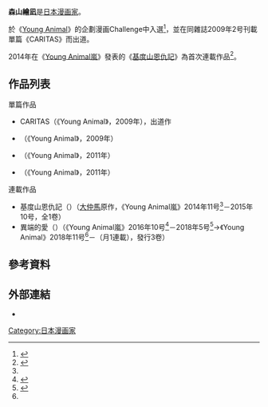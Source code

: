 {{japanese|japanese=森山 絵凪|kana=もりやま えな|romaji=Moriyama Ena}}
'''森山繪凪'''{{bd||}}是[[日本|日本]][[漫画家|漫画家]]。

於《[[Young_Animal|Young Animal]]》的企劃漫画Challenge中入選<ref>{{Cite web|url=http://www.dreamnews.jp/press/0000123251/|script-title=ja:未だ色あせぬ名作を新鋭が豪華絢爛に漫画化！　原作／アレクサンドル・デュマ、漫画／森山絵凪（えな）『モンテ・クリスト伯爵』が白泉社（ジェッツコミックス）より11月27日発売！|publisher=グローバルインデックス株式会社|work=ドリームニュース|date=2015-11-27|accessdate=2018-05-22|archive-date=2018-08-06|archive-url=https://web.archive.org/web/20180806180815/https://www.dreamnews.jp/press/0000123251/|dead-url=no}}</ref>，並在同雜誌2009年2号刊載單篇《CARITAS》而出道。

2014年在《[[Young_Animal嵐|Young Animal嵐]]》發表的《[[基度山恩仇記|基度山恩仇記]]》為首次連載作品<ref name="natalie127668">{{Cite web|url=https://natalie.mu/comic/news/127668|script-title=ja:「モンテ・クリスト伯爵」アニマル嵐で新連載|publisher=[[Natalie_(網站)|Natalie]]|work=Comic Natalie|date=20004-10-03|accessdate=2018-05-22|archive-date=2018-07-06|archive-url=https://web.archive.org/web/20180706191202/https://natalie.mu/comic/news/127668|dead-url=no}}</ref>。

== 作品列表 ==
; 單篇作品
* CARITAS（《Young Animal》，2009年），出道作
* {{lang|ja|ブラック・ヴィーナス}}（《Young Animal》，2009年）
* {{lang|ja|シャルキ}}（《Young Animal》，2011年）
* {{lang|ja|僕のご主人様は世界一}}（《Young Animal》，2011年）
:
; 連載作品
* 基度山恩仇記（{{lang|ja|モンテ・クリスト伯爵}}）（[[大仲馬|大仲馬]]原作，《Young Animal嵐》2014年11号<ref name="natalie127668" />－2015年10号，全1卷）
* 異端的愛（{{lang|ja|この愛は、異端。}}）（《Young Animal嵐》2016年10号<ref>{{Cite web|url=https://natalie.mu/comic/news/200445|script-title=ja:「モンテ・クリスト伯爵」の森山絵凪が新連載、悪魔が大事に育てた女の官能物語|publisher=Natalie|work=Comic Natalie|date=2006-09-02|accessdate=2018-05-22|archive-date=2021-02-08|archive-url=https://web.archive.org/web/20210208010906/https://natalie.mu/comic/news/200445|dead-url=no}}</ref>－2018年5号<ref name="natalie280694">{{Cite web|url=https://natalie.mu/comic/news/280694|script-title=ja:「無邪気の楽園パラレル」＆「捻じ曲げファクター」がアニマル嵐で完結|publisher=Natalie|work=Comic Natalie|date=2018-05-02|accessdate=2018-05-22|archive-date=2020-11-26|archive-url=https://web.archive.org/web/20201126191923/https://natalie.mu/comic/news/280694|dead-url=no}}</ref>→《Young Animal》2018年11号<ref name="natalie280694" />－（月1連載），發行3卷）

== 參考資料 ==
{{Reflist}}

== 外部連結 ==
* {{Twitter|moriyama_ena}}

{{Normdaten}}
{{DEFAULTSORT:Moriyama Ena}}

[[Category:日本漫画家|Category:日本漫画家]]